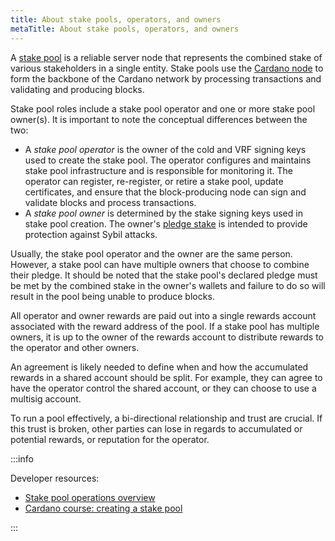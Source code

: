 ```yaml
---
title: About stake pools, operators, and owners
metaTitle: About stake pools, operators, and owners
---
```


A [stake pool](/learn/stake-pools) is a reliable server node that represents the
combined stake of various stakeholders in a single entity. Stake
pools use the [Cardano node](https://docs.cardano.org/learn/cardano-node/) to
form the backbone of the Cardano network by processing transactions and validating and producing blocks.

Stake pool roles include a stake pool operator
and one or more stake pool owner(s). It is important to note the
conceptual differences between the two:

- A _stake pool operator_ is the owner of the cold and VRF signing keys used to create the stake pool. 
  The operator configures and maintains stake pool infrastructure and is responsible for monitoring it. 
  The operator can register, re-register, or retire a stake pool, update
  certificates, and ensure that the block-producing node can sign and validate blocks and process transactions.
- A _stake pool owner_ is determined by the stake signing keys used in stake pool creation. The owner's 
  [pledge stake](/learn/pledging-rewards) is intended to 
  provide protection against Sybil attacks.

Usually, the stake pool operator and the owner are the same person. However, a
stake pool can have multiple owners that choose to combine their pledge. It should
be noted that the stake pool's declared pledge must be met by the combined stake in the 
owner's wallets and failure to do so will result in the pool being unable to produce blocks.

All operator and owner rewards are paid out into a single rewards account
associated with the reward address of the pool. If a stake pool has multiple owners, it is
up to the owner of the rewards account to distribute rewards to the operator and 
other owners.

An agreement is likely needed to define when
and how the accumulated rewards in a shared account should be split. For
example, they can agree to have the operator control the shared account, or they
can choose to use a multisig account.

To run a pool effectively, a bi-directional relationship and trust are crucial.
If this trust is broken, other parties can lose in regards to accumulated or
potential rewards, or reputation for the operator.

:::info

Developer resources:

- [Stake pool operations overview](https://developers.cardano.org/docs/operate-a-stake-pool/)
- [Cardano course: creating a stake pool](https://cardano-course.gitbook.io/cardano-course/handbook/create-a-stake-pool)

:::
